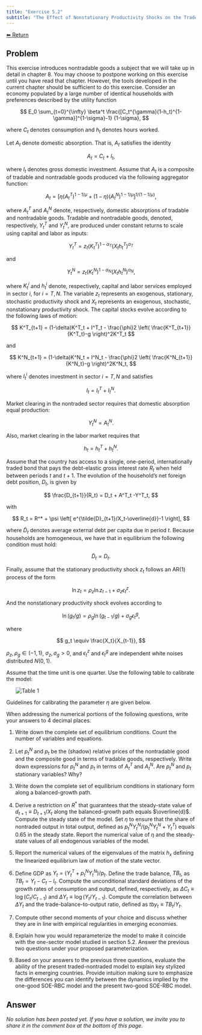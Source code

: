 ```yaml
---
title: "Exercise 5.2"
subtitle: "The Effect of Nonstationary Productivity Shocks on the Trade Balance in the Presence of Nontraded Goods"
---
```

<a class="return-button" href="index.qmd">⬅ Return</a>

## Problem

This exercise introduces nontradable goods a subject that we will take up in  detail in chapter 8. You may choose to postpone working on this exercise until you have read that chapter.  However, the tools developed in the current chapter should be sufficient to do  this exercise. 
Consider an economy populated by a large number of identical households with preferences described by the utility function

$$
 E_0 \sum_{t=0}^{\infty} \beta^t
\frac{[C_t^{\gamma}(1-h_t)^{1-\gamma}]^{1-\sigma}-1}
{1-\sigma},
$$

where $C_t$ denotes consumption and $h_t$ denotes hours worked. 

Let $A_t$ denote domestic absorption. That is, $A_t$ satisfies the identity

$$
A_t = C_t + I_t,
$$

where $I_t$ denotes gross domestic investment. Assume that $A_t$ is a composite of tradable and nontradable goods produced via the following aggregator function:

$$
A_t = \left[
\eta (A_t^T)^{1-1/\mu} + (1-\eta) (A^N_t)^{1-1/\mu}
\right]^{1/(1-1/\mu)},
$$

where $A^T_t$ and $A^N_t$ denote, respectively, domestic absorptions of tradable and nontradable goods. 
Tradable and nontradable goods,
denoted, respectively, 
 $Y^T_t$ and $Y^N_t$, 
are produced  under constant returns to scale using capital and labor as inputs: 

$$
Y^T_t = z_t (K^T_t)^{1-\alpha_T}
(X_t h^T_t)^{\alpha_T}
$$

and

$$
Y^N_t = z_t (K^N_t)^{1-\alpha_N}
(X_t h^N_t)^{\alpha_N},
$$

where $K^i_t$ and $h^i_t$ denote, respectively, capital and labor services employed in sector $i$, for $i=T,N$. 
The variable $z_t$ represents an exogenous, stationary, stochastic productivity shock and $X_t$ represents an exogenous, stochastic, nonstationary productivity shock. 
The capital stocks evolve according to the following laws of motion:

$$
K^T_{t+1} = (1-\delta)K^T_t + I^T_t - 
\frac{\phi}2 \left(
\frac{K^T_{t+1}}{K^T_t}-g
\right)^2K^T_t
$$

and

$$
K^N_{t+1} = (1-\delta)K^N_t + I^N_t - 
\frac{\phi}2 \left(
\frac{K^N_{t+1}}{K^N_t}-g
\right)^2K^N_t,
$$

where $I^i_t$ denotes investment in sector $i=T,N$ and satisfies

$$
I_t = I^T_t + I^N_t.
$$

Market clearing in the nontraded sector requires that domestic absorption  equal  production:

$$
Y^N_t = A^N_t.
$$

Also, market clearing in the labor market requires that

$$
h_t = h^T_t + h^N_t.
$$ 

Assume that the country has access to a single, one-period,  internationally traded bond that pays the debt-elastic gross interest rate $R_t$ when held between periods $t$ and $t+1$. The evolution of the household's net foreign debt position, $D_t$,  is given by

$$
\frac{D_{t+1}}{R_t}
= D_t  + A^T_t -Y^T_t,
$$

with

$$
R_t = R^* + \psi \left[
e^{\tilde{D}_{t+1}/X_t-\overline{d}}-1
\right],
$$

where $\tilde{D}_t$ denotes average external debt per capita 
due in period $t$. 
Because households are homogeneous, 
we have that in equilibrium the following condition must hold:

$$
\tilde{D}_t = D_t.
$$

Finally, assume that the  stationary productivity shock $z_t$ follows an AR(1) process of the form

$$
\ln z_t = \rho_z \ln z_{t-1} + \sigma_z \epsilon^z_t.
$$

And  the nonstationary productivity shock evolves according to

$$
\ln (g_t/g) = \rho_g \ln(g_{t-1}/g) + \sigma_g \epsilon^g_t,
$$

where

$$
g_t \equiv \frac{X_t}{X_{t-1}},
$$

 $\rho_z,\rho_g\in (-1,1)$, $\sigma_z,\sigma_g>0$, and $\epsilon^z_t$ and $\epsilon^g_t$ are independent white noises distributed $N(0,1)$.

Assume that  the time unit is one quarter. Use the following table to calibrate the model:

<img src="figures/5_2_1.png" alt="Table 1" style="display:block; margin:auto; max-width:90%;box-shadow:none; border:none;" />

Guidelines for calibrating the parameter $\eta$ are given below. 


When  addressing the numerical portions of the following questions, 
write your answers to 4 decimal places. 

1. Write down the complete set of equilibrium conditions. Count the number of variables and equations.

2. Let $p^N_t$ and $p_t$ be the (shadow) relative prices of the nontradable good and the composite good in terms of tradable goods, respectively. Write down expressions for $p^N_t$ and $p_t$ in terms of $A^T_t$ and $A^N_t$. Are $p^N_t$ and $p_t$ stationary variables? Why?

3. Write down the complete set of equilibrium conditions in stationary form along a balanced-growth path. 

4. Derive a  restriction on $R^*$ that guarantees that the steady-state value of 
$d_{t+1} \equiv D_{t+1}/X_t$ along the balanced-growth path equals $\overline{d}$. 
Compute the steady state of the model. Set $\eta$ to ensure that the share of nontraded output in total output, defined as $p^N_tY^N_t/(p^N_tY^N_t+Y^T_t)$ equals 0.65  in the steady state. Report the numerical  value of $\eta$ and the steady-state values of all endogenous variables of the model. 

5. Report the numerical values  of the eigenvalues of the matrix $h_x$  defining  the linearized equilibrium law of motion of the state vector. 

6. Define GDP as $Y_t = (Y^T_t+p^N_tY^N_t)/p_t$.  Define the trade balance,  $TB_t$, as $TB_t = Y_t -C_t -I_t$. Compute the unconditional standard deviations of the growth rates of consumption and output, defined, respectively, as $\Delta C_t \equiv \log(C_t/C_{t-1})$ and $\Delta Y_t \equiv \log(Y_t/Y_{t-1})$. Compute the correlation between $\Delta Y_t$ and the trade-balance-to-output ratio, defined as $tby_t \equiv TB_t/Y_t$.

7. Compute other second moments of your choice and discuss whether they are in line with empirical regularities in emerging economies. 

8. Explain how you would reparameterize the model to make it coincide with the one-sector model studied in section 5.2. Answer the previous two questions under your proposed parameterization. 

9. Based on your answers to the previous three questions, evaluate the ability of the 
present traded-nontraded model to explain key stylized facts in emerging countries. Provide intuition making sure to emphasize the differences you can identify between the dynamics implied by the one-good SOE-RBC model and the present two-good SOE-RBC model. 


## Answer

_No solution has been posted yet. If you have a solution, we invite you to share it in the comment box at the bottom of this page._
